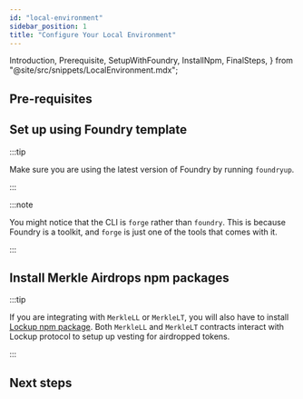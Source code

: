 ```yaml
---
id: "local-environment"
sidebar_position: 1
title: "Configure Your Local Environment"
---
```


  Introduction,
  Prerequisite,
  SetupWithFoundry,
  InstallNpm,
  FinalSteps,
} from "@site/src/snippets/LocalEnvironment.mdx";

<Introduction protocol="Airdrops" />

## Pre-requisites

<Prerequisite />

## Set up using Foundry template

:::tip

Make sure you are using the latest version of Foundry by running `foundryup`.

:::

<SetupWithFoundry protocol="Airdrops" />

:::note

You might notice that the CLI is `forge` rather than `foundry`. This is because Foundry is a toolkit, and `forge` is
just one of the tools that comes with it.

:::

## Install Merkle Airdrops npm packages

:::tip

If you are integrating with `MerkleLL` or `MerkleLT`, you will also have to install
[Lockup npm package](/guides/lockup/examples/local-environment#install-lockup-npm-packages). Both `MerkleLL` and
`MerkleLT` contracts interact with Lockup protocol to setup up vesting for airdropped tokens.

:::

<InstallNpm protocol="Airdrops" />

## Next steps

<FinalSteps protocol="Airdrops" />

